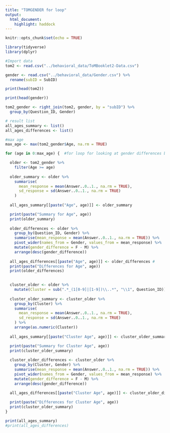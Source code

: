 ```yaml
---
title: "TOMGENDER for loop"
output:
  html_document:
    highlight: haddock 
---
```



```r
knitr::opts_chunk$set(echo = TRUE)
```

```r
library(tidyverse)
library(dplyr)
```

```r
#Import data
tom2 <- read.csv("../behavioral_data/ToMBooklet2-Data.csv")

gender <- read.csv("../behavioral_data/Gender.csv") %>%
  rename(subID = SubID)

print(head(tom2))

print(head(gender))

tom2_gender <- right_join(tom2, gender, by = "subID") %>% 
  group_by(Question_ID, Gender) 
```

```r

# result list
all_ages_summary <- list()
all_ages_differences <- list()

#max age
max_age <- max(tom2_gender$Age, na.rm = TRUE)

for (age in 0:max_age) {  #for loop for looking at gender differences by age

  older <- tom2_gender %>%
    filter(Age >= age)
  
  older_summary <- older %>%
    summarise(
      mean_response = mean(Answer..0..1., na.rm = TRUE),
      sd_response = sd(Answer..0..1., na.rm = TRUE)
    )
  
  all_ages_summary[[paste("Age", age)]] <- older_summary  

  print(paste("Summary for Age", age)) 
  print(older_summary)
  
  older_differences <- older %>%
    group_by(Question_ID, Gender) %>%
    summarise(mean_response = mean(Answer..0..1., na.rm = TRUE)) %>%
    pivot_wider(names_from = Gender, values_from = mean_response) %>%
    mutate(gender_difference = F - M) %>%
    arrange(desc(gender_difference))
  
  all_ages_differences[[paste("Age", age)]] <- older_differences #
  print(paste("Differences for Age", age))
  print(older_differences)

 
  cluster_older <- older %>%
    mutate(Cluster = sub(".*_(1[0-9]|[1-9])\\..*", "\\1", Question_ID))
  
  cluster_older_summary <- cluster_older %>%
    group_by(Cluster) %>%
    summarise(
      mean_response = mean(Answer..0..1., na.rm = TRUE),
      sd_response = sd(Answer..0..1., na.rm = TRUE)
    ) %>%
    arrange(as.numeric(Cluster))
  
  all_ages_summary[[paste("Cluster Age", age)]] <- cluster_older_summary

  print(paste("Summary for Cluster Age", age))
  print(cluster_older_summary)
  
  cluster_older_differences <- cluster_older %>%
    group_by(Cluster, Gender) %>%
    summarise(mean_response = mean(Answer..0..1., na.rm = TRUE)) %>%
    pivot_wider(names_from = Gender, values_from = mean_response) %>%
    mutate(gender_difference = F - M) %>%
    arrange(desc(gender_difference))
  
  all_ages_differences[[paste("Cluster Age", age)]] <- cluster_older_differences

  print(paste("Differences for Cluster Age", age))
  print(cluster_older_summary)
}

print(all_ages_summary)
#print(all_ages_differences)
```